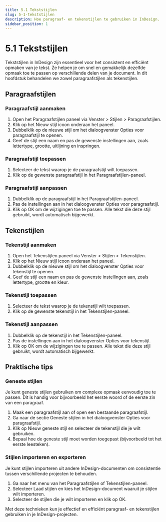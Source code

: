 ```yaml
---
title: 5.1 Tekststijlen
slug: 5-1-tekststijlen
description: Hoe paragraaf- en tekenstijlen te gebruiken in InDesign.
sidebar_position: 1
---
```



# 5.1 Tekststijlen

Tekststijlen in InDesign zijn essentieel voor het consistent en efficiënt opmaken van je tekst. Ze helpen je om snel en gemakkelijk dezelfde opmaak toe te passen op verschillende delen van je document. In dit hoofdstuk behandelen we zowel paragraafstijlen als tekenstijlen.

## Paragraafstijlen

### Paragraafstijl aanmaken

1. Open het <Highlight>Paragraafstijlen</Highlight> paneel via <Highlight>Venster</Highlight> > <Highlight>Stijlen</Highlight> > <Highlight>Paragraafstijlen</Highlight>.
2. Klik op het <Highlight>Nieuw stijl</Highlight> icoon onderaan het paneel.
3. Dubbelklik op de nieuwe stijl om het dialoogvenster <Highlight>Opties voor paragraafstijl</Highlight> te openen.
4. Geef de stijl een naam en pas de gewenste instellingen aan, zoals lettertype, grootte, uitlijning en inspringen.

<!-- ![Paragraafstijl aanmaken](img/add-paragraph-style.jpg) -->

### Paragraafstijl toepassen

1. Selecteer de tekst waarop je de paragraafstijl wilt toepassen.
2. Klik op de gewenste paragraafstijl in het Paragraafstijlen-paneel.

<!-- ![Paragraafstijl toepassen](img/apply-paragraph-style.jpg) -->

### Paragraafstijl aanpassen

1. Dubbelklik op de paragraafstijl in het Paragraafstijlen-paneel.
2. Pas de instellingen aan in het dialoogvenster <Highlight>Opties voor paragraafstijl</Highlight>.
3. Klik op <Highlight>OK</Highlight> om de wijzigingen toe te passen. Alle tekst die deze stijl gebruikt, wordt automatisch bijgewerkt.

<!-- ![Paragraafstijl aanpassen](img/edit-paragraph-style.jpg) -->

## Tekenstijlen

### Tekenstijl aanmaken

1. Open het <Highlight>Tekenstijlen</Highlight> paneel via <Highlight>Venster</Highlight> > <Highlight>Stijlen</Highlight> > <Highlight>Tekenstijlen</Highlight>.
2. Klik op het <Highlight>Nieuw stijl</Highlight> icoon onderaan het paneel.
3. Dubbelklik op de nieuwe stijl om het dialoogvenster <Highlight>Opties voor tekenstijl</Highlight> te openen.
4. Geef de stijl een naam en pas de gewenste instellingen aan, zoals lettertype, grootte en kleur.

<!-- ![Tekenstijl aanmaken](img/add-character-style.jpg) -->

### Tekenstijl toepassen

1. Selecteer de tekst waarop je de tekenstijl wilt toepassen.
2. Klik op de gewenste tekenstijl in het Tekenstijlen-paneel.

<!-- ![Tekenstijl toepassen](img/apply-character-style.jpg) -->

### Tekenstijl aanpassen

1. Dubbelklik op de tekenstijl in het Tekenstijlen-paneel.
2. Pas de instellingen aan in het dialoogvenster <Highlight>Opties voor tekenstijl</Highlight>.
3. Klik op <Highlight>OK</Highlight> om de wijzigingen toe te passen. Alle tekst die deze stijl gebruikt, wordt automatisch bijgewerkt.

<!-- ![Tekenstijl aanpassen](img/edit-character-style.jpg) -->

## Praktische tips

### Geneste stijlen

Je kunt geneste stijlen gebruiken om complexe opmaak eenvoudig toe te passen. Dit is handig voor bijvoorbeeld het eerste woord of de eerste zin van een paragraaf.

1. Maak een paragraafstijl aan of open een bestaande paragraafstijl.
2. Ga naar de sectie <Highlight>Geneste stijlen</Highlight> in het dialoogvenster <Highlight>Opties voor paragraafstijl</Highlight>.
3. Klik op <Highlight>Nieuw geneste stijl</Highlight> en selecteer de tekenstijl die je wilt gebruiken.
4. Bepaal hoe de geneste stijl moet worden toegepast (bijvoorbeeld tot het eerste leesteken).

<!-- ![Geneste stijlen](img/nested-styles.jpg) -->

### Stijlen importeren en exporteren

Je kunt stijlen importeren uit andere InDesign-documenten om consistentie tussen verschillende projecten te behouden.

1. Ga naar het menu van het Paragraafstijlen of Tekenstijlen-paneel.
2. Selecteer <Highlight>Laad stijlen</Highlight> en kies het InDesign-document waaruit je stijlen wilt importeren.
3. Selecteer de stijlen die je wilt importeren en klik op <Highlight>OK</Highlight>.

<!-- ![Stijlen importeren](img/import-styles.jpg) -->

Met deze technieken kun je effectief en efficiënt paragraaf- en tekenstijlen gebruiken in je InDesign-projecten.
